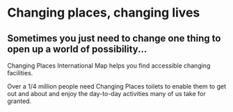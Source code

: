 
<Meta title="Example/Introduction" />

# Changing places, changing lives

## Sometimes you just need to change one thing to open up a world of possibility...

Changing Places International Map helps you find accessible changing facilities.

Over a 1/4 million people need Changing Places toilets to enable them to get out and about and enjoy the day-to-day activities many of us take for granted.

